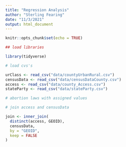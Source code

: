 ```yaml
---
title: "Regression Analysis"
author: "Sterling Fearing"
date: "11/3/2021"
output: html_document
---
```


```r
knitr::opts_chunk$set(echo = TRUE)
```

```r
## load libraries

library(tidyverse)
```

```r
# load cvs's

urClass <- read_csv("data/countyUrbanRural.csv")
censusData <- read_csv("data/censusDataCounty.csv")
access <- read_csv("data/county_Access.csv")
stateParty <- read_csv("data/stateParty.csv")

# abortion laws with assigned values 
```

```r
# join access and censusData

join <- inner_join(
  distinct(access, GEOID),
  censusData,
  by = "GEOID",
  keep = FALSE
)
```

